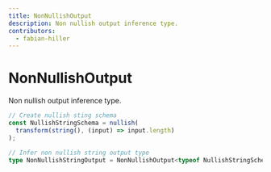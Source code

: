```yaml
---
title: NonNullishOutput
description: Non nullish output inference type.
contributors:
  - fabian-hiller
---
```


# NonNullishOutput

Non nullish output inference type.

```ts
// Create nullish sting schema
const NullishStringSchema = nullish(
  transform(string(), (input) => input.length)
);

// Infer non nullish string output type
type NonNullishStringOutput = NonNullishOutput<typeof NullishStringSchema>; // number
```

